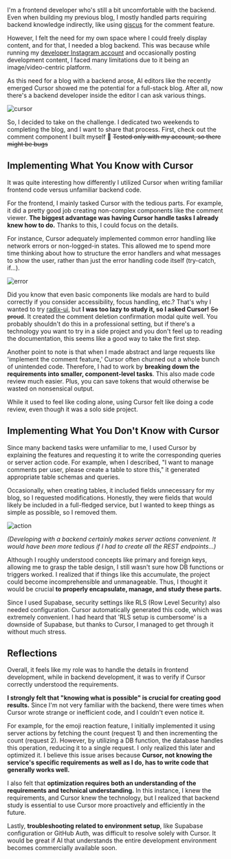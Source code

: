 

I'm a frontend developer who's still a bit uncomfortable with the backend. Even
when building my previous blog, I mostly handled parts requiring backend
knowledge indirectly, like using [giscus](https://giscus.app/en) for the comment
feature.

However, I felt the need for my own space where I could freely display content,
and for that, I needed a blog backend. This was because while running my
[developer Instagram account](https://instagram.com/yeol.dev) and occasionally
posting development content, I faced many limitations due to it being an
image/video-centric platform.

As this need for a blog with a backend arose, AI editors like the recently
emerged Cursor showed me the potential for a full-stack blog. After all, now
there's a backend developer inside the editor I can ask various things.

<Image src={cursor} alt="cursor" />

So, I decided to take on the challenge. I dedicated two weekends to completing
the blog, and I want to share that process. First, check out the comment
component I built myself 🙌 ~~Tested only with my account, so there might be
bugs~~

<Comments postId="blog-cursor" />

## Implementing What You Know with Cursor

It was quite interesting how differently I utilized Cursor when writing familiar
frontend code versus unfamiliar backend code.

For the frontend, I mainly tasked Cursor with the tedious parts. For example, it
did a pretty good job creating non-complex components like the comment viewer.
**The biggest advantage was having Cursor handle tasks I already knew how to
do.** Thanks to this, I could focus on the details.

For instance, Cursor adequately implemented common error handling like network
errors or non-logged-in states. This allowed me to spend more time thinking
about how to structure the error handlers and what messages to show the user,
rather than just the error handling code itself (try-catch, if...).

<Image src={error} alt="error" className="aspect-[16/9] object-contain" />

Did you know that even basic components like modals are hard to build correctly
if you consider accessibility, focus handling, etc.? That's why I wanted to try
[radix-ui](https://www.radix-ui.com/), but **I was too lazy to study it, so I
asked Cursor!** ~~So proud~~. It created the comment deletion confirmation modal
quite well. You probably shouldn't do this in a professional setting, but if
there's a technology you want to try in a side project and you don't feel up to
reading the documentation, this seems like a good way to take the first step.

Another point to note is that when I made abstract and large requests like
'implement the comment feature,' Cursor often churned out a whole bunch of
unintended code. Therefore, I had to work by **breaking down the requirements
into smaller, component-level tasks**. This also made code review much easier.
Plus, you can save tokens that would otherwise be wasted on nonsensical output.

While it used to feel like coding alone, using Cursor felt like doing a code
review, even though it was a solo side project.

## Implementing What You Don't Know with Cursor

Since many backend tasks were unfamiliar to me, I used Cursor by explaining the
features and requesting it to write the corresponding queries or server action
code. For example, when I described, "I want to manage comments per user, please
create a table to store this," it generated appropriate table schemas and
queries.

Occasionally, when creating tables, it included fields unnecessary for my blog,
so I requested modifications. Honestly, they were fields that would likely be
included in a full-fledged service, but I wanted to keep things as simple as
possible, so I removed them.

<Image src={action} alt="action" className="aspect-[16/9] object-contain" />

_(Developing with a backend certainly makes server actions convenient. It would
have been more tedious if I had to create all the REST endpoints...)_

Although I roughly understood concepts like primary and foreign keys, allowing
me to grasp the table design, I still wasn't sure how DB functions or triggers
worked. I realized that if things like this accumulate, the project could become
incomprehensible and unmanageable. Thus, I thought it would be crucial **to
properly encapsulate, manage, and study these parts.**

Since I used Supabase, security settings like RLS (Row Level Security) also
needed configuration. Cursor automatically generated this code, which was
extremely convenient. I had heard that 'RLS setup is cumbersome' is a downside
of Supabase, but thanks to Cursor, I managed to get through it without much
stress.

## Reflections

Overall, it feels like my role was to handle the details in frontend
development, while in backend development, it was to verify if Cursor correctly
understood the requirements.

**I strongly felt that "knowing what is possible" is crucial for creating good
results.** Since I'm not very familiar with the backend, there were times when
Cursor wrote strange or inefficient code, and I couldn't even notice it.

For example, for the emoji reaction feature, I initially implemented it using
server actions by fetching the count (request 1) and then incrementing the count
(request 2). However, by utilizing a DB function, the database handles this
operation, reducing it to a single request. I only realized this later and
optimized it. I believe this issue arises because **Cursor, not knowing the
service's specific requirements as well as I do, has to write code that
generally works well.**

I also felt that **optimization requires both an understanding of the
requirements and technical understanding.** In this instance, I knew the
requirements, and Cursor knew the technology, but I realized that backend study
is essential to use Cursor more proactively and efficiently in the future.

Lastly, **troubleshooting related to environment setup**, like Supabase
configuration or GitHub Auth, was difficult to resolve solely with Cursor. It
would be great if AI that understands the entire development environment becomes
commercially available soon.
